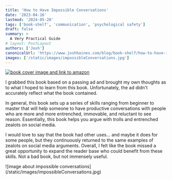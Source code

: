 ```yaml
---
title: 'How to Have Impossible Conversations'
date: '2023-04-16'
lastmod: '2024-05-20'
tags: ['book-shelf', 'communication', 'psychological safety']
draft: false
summary: >
  A Very Practical Guide
# layout: PostLayout
authors: ['Josh']
canonicalUrl: 'https://www.joshhaines.com/blog/book-shelf/how-to-have-impossible-conversations'
images: ['/static/images/impossibleConversations.jpg']
---
```


<div className="mx-auto w-1/3">
  <a href="https://www.amazon.com/How-Have-Impossible-Conversations-Practical/dp/0738285323">
    <img
      alt="book cover image and link to amazon"
      src="https://m.media-amazon.com/images/I/41cZ3Gf6O0L._SY445_SX342_.jpg"
    />
  </a>
</div>

I grabbed this book based on a passing ad and brought my own thoughts as to what I hoped to learn from this book. Unfortunately, the ad didn't accurately reflect what the book contained.

In general, this book sets up a series of skills ranging from beginner to master that will help someone to have productive conversations with people who are more and more entrenched, immovable, and reluctant to see reason. Essentially, this book helps you argue with trolls and entrenched zealots on social media.

I would love to say that the book had other uses... and maybe it does for some people, but they continuously returned to the same examples of zealots on social media arguments. Overall, I felt like the book missed a great opportunity to expand the reader base who could benefit from these skills. Not a bad book, but not immensely useful.

<div className="-mx-2 flex flex-wrap justify-center overflow-hidden xl:-mx-2">
  <div className="my-1 w-full overflow-hidden px-2 xl:my-1 xl:w-3/4 xl:px-2">
    ![image about impossible conversations](/static/images/impossibleConversations.jpg)
  </div>
</div>
